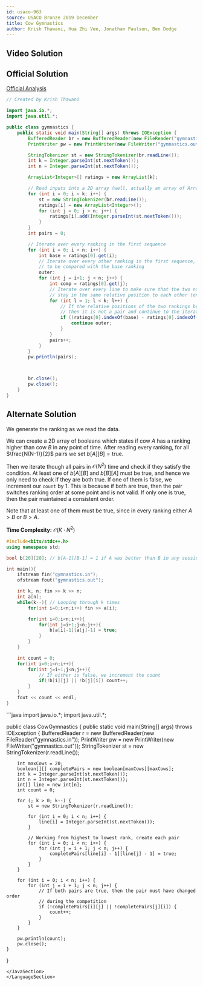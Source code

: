 ```yaml
---
id: usaco-963
source: USACO Bronze 2019 December
title: Cow Gymnastics
author: Krish Thawani, Hua Zhi Vee, Jonathan Paulson, Ben Dodge 
---
```


## Video Solution

<Youtube id="f_-xoE_qWgw" />

## Official Solution

[Official Analysis](http://www.usaco.org/current/data/sol_gymnastics_bronze_dec19.html)

<LanguageSection>
<CPPSection />
<JavaSection>

```java
// Created by Krish Thawani

import java.io.*;
import java.util.*;

public class gymnastics {
	public static void main(String[] args) throws IOException {
		BufferedReader br = new BufferedReader(new FileReader("gymnastics.in"));
		PrintWriter pw = new PrintWriter(new FileWriter("gymnastics.out"));

		StringTokenizer st = new StringTokenizer(br.readLine());
		int k = Integer.parseInt(st.nextToken());
		int n = Integer.parseInt(st.nextToken());

		ArrayList<Integer>[] ratings = new ArrayList[k];

		// Read inputs into a 2D array (well, actually an array of ArrayLists)
		for (int i = 0; i < k; i++) {
			st = new StringTokenizer(br.readLine());
			ratings[i] = new ArrayList<Integer>();
			for (int j = 0; j < n; j++) {
				ratings[i].add(Integer.parseInt(st.nextToken()));
			}
		}
		int pairs = 0;

		// Iterate over every ranking in the first sequence
		for (int i = 0; i < n; i++) {
			int base = ratings[0].get(i);
			// Iterate over every other ranking in the first sequence,
			// to be compared with the base ranking
			outer:
			for (int j = i+1; j < n; j++) {
				int comp = ratings[0].get(j);
				// Iterate over every line to make sure that the two numbers we are comparing
				// stay in the same relative position to each other (one is always greater than the other)
				for (int l = 1; l < k; l++) {
					// If the relative positions of the two rankings being compared change,
					// then it is not a pair and continue to the iteration/comparison
					if ((ratings[0].indexOf(base) - ratings[0].indexOf(comp)) * (ratings[l].indexOf(base) - ratings[l].indexOf(comp)) < 0) {
						continue outer;
					}
				}
				pairs++;
			}
		}
		pw.println(pairs);



		br.close();
		pw.close();
	}
}
```

</JavaSection>
</LanguageSection>

## Alternate Solution

We generate the ranking as we read the data.

We can create a 2D array of booleans which states if cow $A$ has a ranking higher than
cow $B$ in any point of time. After reading every ranking, for all $\frac{N(N-1)}{2}$
pairs we set $b[A][B]=\text{true}$.

Then we iterate though all pairs in $\mathcal{O}(N^2)$ time and check if they
satisfy the condition. At least one of $b[A][B]$ and $b[B][A]$ must be true, and
hence we only need to check if they are both true. If one of them is false, we
increment our $\texttt{count}$ by 1. This is because if both are true, then 
the pair switches ranking order at some point and is not valid. If only one is true, 
then the pair maintained a consistent order. 

Note that at least one of them must be true, since in every ranking either $A>B$
or $B>A$.

**Time Complexity:** $\mathcal{O}(K \cdot N^2)$

<LanguageSection>
<CPPSection>

```cpp
#include<bits/stdc++.h>
using namespace std;

bool b[20][20]; // b[A-1][B-1] = 1 if A was better than B in any session.

int main(){
	ifstream fin("gymnastics.in");
	ofstream fout("gymnastics.out");

	int k, n; fin >> k >> n;
	int a[n];
	while(k--){ // Looping through k times
		for(int i=0;i<n;i++) fin >> a[i];

		for(int i=0;i<n;i++){
			for(int j=i+1;j<n;j++){
				b[a[i]-1][a[j]-1] = true;
			}
		}
	}

	int count = 0;
	for(int i=0;i<n;i++){
		for(int j=i+1;j<n;j++){
			// If either is false, we increment the count
			if(!b[i][j] || !b[j][i]) count++;
		}
	}
	fout << count << endl;
}
```

</CPPSection>
	
<JavaSection>
```java
import java.io.*;
import java.util.*;

public class CowGymnastics {
	public static void main(String[] args) throws IOException {
		BufferedReader r = new BufferedReader(new FileReader("gymnastics.in"));
		PrintWriter pw = new PrintWriter(new FileWriter("gymnastics.out"));
		StringTokenizer st = new StringTokenizer(r.readLine());

		int maxCows = 20; 
		boolean[][] completePairs = new boolean[maxCows][maxCows];
		int k = Integer.parseInt(st.nextToken());
		int n = Integer.parseInt(st.nextToken());
		int[] line = new int[n];
		int count = 0;

		for (; k > 0; k--) {
			st = new StringTokenizer(r.readLine());

			for (int i = 0; i < n; i++) {
				line[i] = Integer.parseInt(st.nextToken());
			}

			// Working from highest to lowest rank, create each pair
			for (int i = 0; i < n; i++) {
				for (int j = i + 1; j < n; j++) {
					completePairs[line[i] - 1][line[j] - 1] = true;
				}
			}
		}

		for (int i = 0; i < n; i++) {
			for (int j = i + 1; j < n; j++) {
				// If both pairs are true, then the pair must have changed order
				// during the competition
				if (!completePairs[i][j] || !completePairs[j][i]) {
					count++;
				}
			}
		}

		pw.println(count);
		pw.close();
	}
}
```
</JavaSection>
</LanguageSection>
